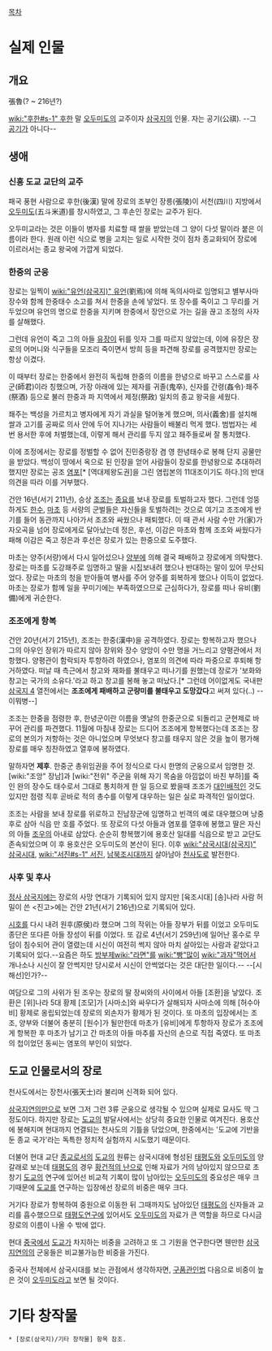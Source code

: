 [[목차]]
= 실제 인물 =
== 개요 ==
張魯(? ~ 216년?)

[[wiki:"후한#s-1" 후한]] 말 [[오두미도]]의 교주이자 [[삼국지]]의 인물. 자는 공기(公祺). --그 [[공기]]가 아니다--

== 생애 ==
=== 신흥 도교 교단의 교주 ===
패국 풍현 사람으로 후한(後漢) 말에 장로의 조부인 장릉(張陵)이 서천(四川) 지방에서 [[오두미도]](五斗米道)를 창시하였고, 그 후손인 장로는 교주가 된다.

오두미교라는 것은 이들이 병자를 치료할 때 쌀을 받았는데 그 양이 다섯 말이라 붙은 이름이라 한다. 원래 이런 식으로 병을 고치는 일로 시작한 것이 점차 종교화되어 장로에 이르러서는 종교 왕국에 가깝게 되었다.

=== 한중의 군웅 ===
장로는 일찍이 [[wiki:"유언(삼국지)" 유언]](劉焉)에 의해 독의사마로 임명되고 별부사마 장수와 함께 한중태수 소고를 쳐서 한중을 손에 넣었다. 또 장수를 죽이고 그 무리를 거두었으며 유언의 명으로 한중을 지키며 한중에서 장안으로 가는 길을 끊고 조정의 사자를 살해했다. 

그런데 유언이 죽고 그의 아들 [[유장]]이 뒤를 잇자 그를 따르지 않았는데, 이에 유장은 장로의 어머니와 식구들을 모조리 죽이면서 방희 등을 파견해 장로를 공격했지만 장로는 항상 이겼다.

이 때부터 장로는 한중에서 완전히 독립해 한중의 이름을 한녕으로 바꾸고 스스로를 사군(師君)이라 칭했으며, 가장 아래에 있는 제자를 귀졸(鬼卒), 신자를 간령(姦令)·좨주(祭酒) 등으로 불러 한중과 파 지역에서 제정(祭政) 일치의 종교 왕국을 세웠다.

좨주는 백성을 가르치고 병자에게 자기 과실을 털어놓게 했으며, 의사(義舍)를 설치해 쌀과 고기를 공짜로 의사 안에 두어 지나가는 사람들이 배불리 먹게 했다. 범법자는 세 번 용서한 후에 처벌했는데, 이렇게 해서 관리를 두지 않고 좨주들로써 잘 통치했다. 

이에 조정에서는 장로를 정벌할 수 없어 진민중랑장 겸 영 한녕태수로 봉해 단지 공물만을 받았다. 백성이 땅에서 옥으로 된 인장을 얻어 사람들이 장로를 한녕왕으로 추대하려 했지만 장로는 공조 [[염포]][* [역대제왕도권]을 그린 염립본의 11대조이기도 하다.]의 반대 의견을 따라 이를 거부했다.

건안 16년(서기 211년), 승상 [[조조]]는 [[종요]]를 보내 장로를 토벌하고자 했다. 그런데 엉뚱하게도 [[한수]], [[마초]] 등 서량의 군벌들은 자신들을 토벌하려는 것으로 여기고 조조에게 반기를 들어 동관까지 나아가서 조조와 싸웠으나 패퇴했다. 이 때 관서 사람 수만 가(家)가 자오곡을 넘어 장로에게로 달아났는데 정은, 후선, 이감은 마초와 함께 조조와 싸웠다가 패해 이감은 죽고 정은과 후선은 장로가 있는 한중으로 도주했다. 

마초는 양주(서량)에서 다시 일어섰으나 [[양부]]에 의해 결국 패배하고 장로에게 의탁했다. 장로는 마초를 도강좨주로 임명하고 딸을 시집보내려 했으나 반대하는 말이 있어 무산되었다. 장로는 마초의 청을 받아들여 병사를 주어 양주를 회복하게 했으나 이득이 없었다. 마초는 장로가 함께 일을 꾸미기에는 부족하였으므로 근심하다가, 장로를 떠나 유비(劉備)에게 귀순한다.

=== 조조에게 항복 === 
건안 20년(서기 215년), 조조는 한중(漢中)을 공격하였다. 장로는 항복하고자 했으나 그의 아우인 장위가 따르지 않아 장위와 장수 양앙이 수만 명을 거느리고 양평관에서 저항했다. 양평관이 함락되자 투항하려 하였으나, 염포의 의견에 따라 파중으로 후퇴해 항거하였다. 떠날 때 측근에서 창고와 재화를 불태우고 떠나기를 원했는데 장로가 '보화와 창고는 국가의 소유다.'라고 하고 창고를 봉해 놓고 떠났다.[* 그런데 어이없게도 국내판 [[삼국지 4]] 열전에서는 '''조조에게 패배하고 군량미를 불태우고 도망갔다'''고 써져 있다(..) --이뭐병--]

조조는 한중을 점령한 후, 한녕군이란 이름을 옛날의 한중군으로 되돌리고 군현제로 바꾸어 관리를 파견했다. 11월에 마침내 장로는 드디어 조조에게 항복했다는데 조조는 장로의 본의가 저항하는 것은 아니었으며 무엇보다 창고를 태우지 않은 것을 높이 평가해 장로를 매우 칭찬하였고 열후에 봉하였다.

말하자면 '''제후'''. 한중군 총위임권을 주어 정식으로 다시 한명의 군웅으로서 임명한 것. [wiki:"조앙" 장남]과 [wiki:"전위" 주군을 위해 자기 목숨을 아낌없이 바친 부하]를 죽인 완의 장수도 태수로서 그대로 통치하게 한 일 등으로 봤을때 조조가 [[대인배]]적인 것도 있지만 점령 직후 곧바로 적의 총수를 이렇게 대우하는 일은 실로 파격적인 일이었다.

조조는 사람을 보내 장로를 위로하고 진남장군에 임명하고 빈객의 예로 대우했으며 낭중후로 삼아 식읍 만 호를 주었다. 또 장로의 다섯 아들과 염포를 열후에 봉했고 딸은 자신의 아들 [[조우#s-2|조우]]의 아내로 삼았다. 순순히 항복했기에 용호산 일대를 식읍으로 받고 교단도 존속되었으며 이 후 용호산은 오두미도의 본산이 된다. 이후 [[wiki:"삼국시대(삼국지)" 삼국시대]], [[wiki:"서진#s-1" 서진]], [[남북조시대]]까지 살아남아 [[천사도]]로 발전한다.

=== 사후 및 후사 ===
[[정사 삼국지]]에는 장로의 사망 연대가 기록되어 있지 않지만 [육조시대] [송]나라 사람 허밀이 쓴 <진고>에는 건안 21년(서기 216년)으로 기록되어 있다. 

[[시호]]를 다시 내려 원후(原侯)라 했으며 그의 작위는 아들 장부가 뒤를 이었고 오두미도 종단은 또다른 아들 장성이 뒤를 이었다. 또 감로 4년(서기 259년)에 일어난 홍수로 무덤이 침수되어 관이 열렸는데 시신이 여전히 썩지 않아 마치 살아있는 사람과 같았다고 기록되어 있다.--요즘은 하도 [[방부제]][[wiki:"라면"를]] [[wiki:"빵"많이]] [[wiki:"과자"먹어서]] 개나소나 시신이 잘 안썩지만 당시로서 시신이 안썩었다는 것은 대단한 일이다.-- --[시해선]인가?--

여담으로 그의 사위가 된 조우는 장로의 딸 장씨와의 사이에서 아들 [조환]을 낳았다. 조환은 [위]나라 5대 황제 [조모]가 [사마소]와 싸우다가 살해되자 사마소에 의해 [허수아비] 황제로 옹립되었는데 장로의 외손자가 황제가 된 것이다. 또 마초의 입장에서는 조조, 양부와 더불어 충분히 [원수]가 될만한데 마초가 [유비]에게 투항하자 장로가 조조에게 항복한 후 마초가 남기고 간 마초의 아들 마추를 자신의 손으로 직접 죽였다. 또 마초의 첩이었던 동씨는 염포의 부인이 되었다.

== 도교 인물로서의 장로 ==
천사도에서는 장천사(張天士)라 불리며 신격화 되어 있다.

[[삼국지연의]]만으로 보면 그저 그런 3류 군웅으로 생각될 수 있으며 실제로 묘사도 딱 그 정도이다. 하지만 장로는 [[도교]]의 발달사에서는 상당히 중요한 인물로 여겨진다. 용호산에 봉해지며 현대까지 연결되는 천사도의 기틀을 닦았으며, 한중에서는 '도교에 기반을 둔 종교 국가'라는 독특한 정치적 실험까지 시도했기 때문이다.

더불어 현대 교단 [[종교]]로서의 [[도교]]의 원류는 삼국시대에 형성된 [[태평도]]와 [[오두미도]]의 양갈래로 보는데 [[태평도]]의 경우 [[황건적의 난]]으로 인해 자료가 거의 남아있지 않으므로 초창기 [[도교]]의 연구에 있어선 비교적 기록이 많이 남아있는 [[오두미도]]의 중요성은 매우 크기때문에 [[도교]]를 연구하는 입장에선 장로의 비중은 매우 크다. 

거기다 장로가 항복하여 중원으로 이동한 뒤 그때까지도 남아있던 [[태평도]]의 신자들과 교리를 흡수했으므로 [[태평도]]연구에 있어서도 [[오두미도]]의 자료가 큰 역할을 하므로 다시금 장로의 이름이 나올 수 밖에 없다.

현대 [[중국]]에서 [[도교]]가 차지하는 비중을 고려하고 또 그 기원을 연구한다면 웬만한 [[삼국지연의]]의 군웅들은 비교불가능한 비중을 가진다.

중국사 전체에서 삼국시대를 보는 관점에서 생각하자면, [[구품관인법]] 다음으로 비중이 높은 것이 [[오두미도]]라고 보면 될 것이다.
= 기타 창작물 =
 * [장로(삼국지)/기타 창작물] 항목 참조.
